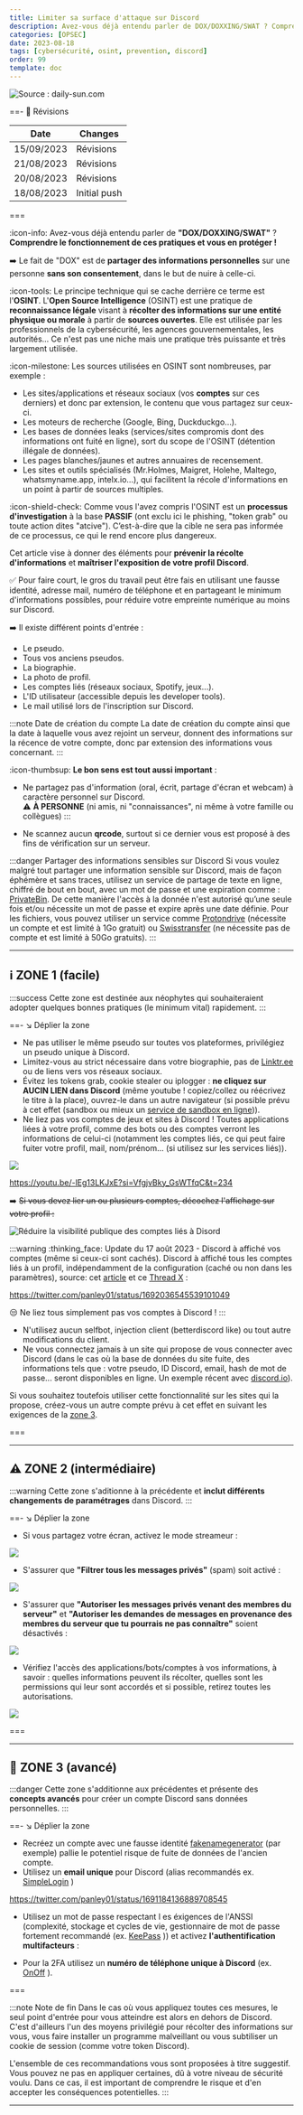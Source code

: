 ```yaml
---
title: Limiter sa surface d'attaque sur Discord
description: Avez-vous déjà entendu parler de DOX/DOXXING/SWAT ? Comprendre le fonctionnement de ces pratiques et s'en protéger !
categories: [OPSEC]
date: 2023-08-18
tags: [cybersécurité, osint, prevention, discord]
order: 99
template: doc
---
```



![Source : daily-sun.com](../../../assets/opsec/limiter_surface_attaque_discord/discord.webp)

==- :wrench: Révisions

Date | Changes
--- | ---
15/09/2023 | Révisions
21/08/2023 | Révisions 
20/08/2023 | Révisions 
18/08/2023 | Initial push 

===

:icon-info: Avez-vous déjà entendu parler de **"DOX/DOXXING/SWAT"** ? **Comprendre le fonctionnement de ces pratiques et vous en protéger !** 

➡️ Le fait de "DOX" est de **partager des informations personnelles** sur une personne **sans son consentement**, dans le but de nuire à celle-ci.

:icon-tools: Le principe technique qui se cache derrière ce terme est l'**OSINT**. L'**Open Source Intelligence** (OSINT) est une pratique de **reconnaissance légale** visant à **récolter des informations sur une entité physique ou morale** à partir de **sources ouvertes**. Elle est utilisée par les professionnels de la cybersécurité, les agences gouvernementales, les autorités... Ce n'est pas une niche mais une pratique très puissante et très largement utilisée.  

:icon-milestone: Les sources utilisées en OSINT sont nombreuses, par exemple :  

- Les sites/applications et réseaux sociaux (vos **comptes** sur ces derniers) et donc par extension, le contenu que vous partagez sur ceux-ci.
- Les moteurs de recherche (Google, Bing, Duckduckgo...).
- Les bases de données leaks (services/sites compromis dont des informations ont fuité en ligne), sort du scope de l'OSINT (détention illégale de données).
- Les pages blanches/jaunes et autres annuaires de recensement.
- Les sites et outils spécialisés (Mr.Holmes, Maigret, Holehe, Maltego, whatsmyname.app, intelx.io...), qui facilitent la récole d'informations en un point à partir de sources multiples.

:icon-shield-check: Comme vous l'avez compris l'OSINT est un **processus d'investigation** à la base **PASSIF** (ont exclu ici le phishing, "token grab" ou toute action dites "atcive"). C’est-à-dire que la cible ne sera pas informée de ce processus, ce qui le rend encore plus dangereux.  

Cet article vise à donner des éléments pour **prévenir la récolte d'informations** et **maîtriser l'exposition de votre profil Discord**.  

✅ Pour faire court, le gros du travail peut être fais en utilisant une fausse identité, adresse mail, numéro de téléphone et en partageant le minimum d'informations possibles, pour réduire votre empreinte numérique au moins sur Discord.

➡️ Il existe différent points d'entrée :  

- Le pseudo.
- Tous vos anciens pseudos.
- La biographie.
- La photo de profil.
- Les comptes liés (réseaux sociaux, Spotify, jeux...).
- L'ID utilisateur (accessible depuis les developer tools).  
- Le mail utilisé lors de l'inscription sur Discord.  

:::note Date de création du compte
La date de création du compte ainsi que la date à laquelle vous avez rejoint un serveur, donnent des informations sur la récence de votre compte, donc par extension des informations vous concernant.
:::

:icon-thumbsup: **Le bon sens est tout aussi important** :

- Ne partagez pas d'information (oral, écrit, partage d'écran et webcam) à caractère personnel sur Discord.  
⚠️ **À PERSONNE** (ni amis, ni "connaissances", ni même à votre famille ou collègues) :::  

- Ne scannez aucun **qrcode**, surtout si ce dernier vous est proposé à des fins de vérification sur un serveur.

:::danger Partager des informations sensibles sur Discord
Si vous voulez malgré tout partager une information sensible sur Discord, mais de façon éphémère et sans traces, utilisez un service de partage de texte en ligne, chiffré de bout en bout, avec un mot de passe et une expiration comme : <a href="https://privatebin.net" target="_blank">PrivateBin</a>. De cette manière l'accès à la donnée n'est autorisé qu’une seule fois et/ou nécessite un mot de passe et expire après une date définie. Pour les fichiers, vous pouvez utiliser un service comme <a href="https://proton.me/fr/drive" target="_blank">Protondrive</a> (nécessite un compte et est limité à 1Go gratuit) ou <a href="https://www.swisstransfer.com/fr-fr" target="_blank">Swisstransfer</a> (ne nécessite pas de compte et est limité à 50Go gratuits).
:::

---

## ℹ️ ZONE 1 (facile)

:::success
Cette zone est destinée aux néophytes qui souhaiteraient adopter quelques bonnes pratiques (le minimum vital) rapidement.
:::

==- ↘️ Déplier la zone

- Ne pas utiliser le même pseudo sur toutes vos plateformes, privilégiez un pseudo unique à Discord.
- Limitez-vous au strict nécessaire dans votre biographie, pas de <a href="https://linktr.ee" target="_blank">Linktr.ee</a> ou de liens vers vos réseaux sociaux.
- Évitez les tokens grab, cookie stealer ou iplogger : **ne cliquez sur AUCIN LIEN dans Discord** (même youtube ! copiez/collez ou réécrivez le titre à la place), ouvrez-le dans un autre navigateur (si possible prévu à cet effet (sandbox ou mieux un <a href="https://www.browserling.com" target="_blank">service de sandbox en ligne</a>)).
- Ne liez pas vos comptes de jeux et sites à Discord ! Toutes applications liées à votre profil, comme des bots ou des comptes verront les informations de celui-ci (notamment les comptes liés, ce qui peut faire fuiter votre profil, mail, nom/prénom... (si utilisez sur les services liés)).

![](../../../assets/opsec/limiter_surface_attaque_discord/linkedaccounts.webp)

https://youtu.be/-lEg13LKJxE?si=VfgjvBky_GsWTfqC&t=234

:arrow_right: ~~Si vous devez lier un ou plusieurs comptes, décochez l'affichage sur votre profil :~~  
</center>  

![Réduire la visibilité publique des comptes liés à Disord](../../../assets/opsec/limiter_surface_attaque_discord/discord_private.png)

:::warning :thinking_face: Update du 17 août 2023 - Discord à affiché vos comptes (même si ceux-ci sont cachés).
Discord à affiché tous les comptes liés à un profil, indépendamment de la configuration (caché ou non dans les paramètres), source: cet <a target="blank" href="https://discordpreviews.com/private-connections-bug">article</a> et ce <a target="blank" href="https://twitter.com/panley01/status/1692036545539101049">Thread X</a> :  

https://twitter.com/panley01/status/1692036545539101049

:unamused: Ne liez tous simplement pas vos comptes à Discord !
:::

- N'utilisez aucun selfbot, injection client (betterdiscord like) ou tout autre modifications du client.
- Ne vous connectez jamais à un site qui propose de vous connecter avec Discord (dans le cas où la base de données du site fuite, des informations tels que : votre pseudo, ID Discord, email, hash de mot de passe... seront disponibles en ligne. Un exemple récent avec <a target="blank" href="https://web.archive.org/web/20230823102446/https://discord.io">discord.io</a>).

Si vous souhaitez toutefois utiliser cette fonctionnalité sur les sites qui la propose, créez-vous un autre compte prévu à cet effet en suivant les exigences de la [zone 3](#zone-3-avancé).

===

---

## ⚠️ ZONE 2 (intermédiaire)

:::warning
Cette zone s'aditionne à la précédente et **inclut différents changements de paramétrages** dans Discord.
:::

==- ↘️ Déplier la zone

- Si vous partagez votre écran, activez le mode streameur :

![](../../../assets/opsec/limiter_surface_attaque_discord/discord_streamer.webp)

- S'assurer que **"Filtrer tous les messages privés"** (spam) soit activé :

![](../../../assets/opsec/limiter_surface_attaque_discord/discord_spam.png)

- S'assurer que **"Autoriser les messages privés venant des membres du serveur"** et **"Autoriser les demandes de messages en provenance des membres du serveur que tu pourrais ne pas connaître"** soient désactivés :

![](../../../assets/opsec/limiter_surface_attaque_discord/discord_messages.png)

- Vérifiez l'accès des applications/bots/comptes à vos informations, à savoir : quelles informations peuvent ils récolter, quelles sont les permissions qui leur sont accordés et si possible, retirez toutes les autorisations.

![](../../../assets/opsec/limiter_surface_attaque_discord/discord_autorisations.webp)

===

---

## 🔐 ZONE 3 (avancé)

:::danger
Cette zone s'additionne aux précédentes et présente des **concepts avancés** pour créer un compte Discord sans données personnelles.
:::

==- ↘️ Déplier la zone

- Recréez un compte avec une fausse identité <a href="https://www.fakenamegenerator.com" target="_blank">fakenamegenerator</a> (par exemple) pallie le potentiel risque de fuite de données de l'ancien compte.
- Utilisez un **email unique** pour Discord (alias recommandés ex. <a href="https://simplelogin.io" target="_blank">SimpleLogin</a> ) 

<CardGrid>
  <LinkCard
    title="Consulter l'article à ce sujet"
    href="alias_mail.md"
  />
</CardGrid> 

https://twitter.com/panley01/status/1691184136889708545

- Utilisez un mot de passe respectant l es éxigences de l'ANSSI (complexité, stockage et cycles de vie, gestionnaire de mot de passe fortement recommandé (ex. [KeePass](https://keepassxc.org) )) et activez **l'authentification multifacteurs** :

<CardGrid>
  <LinkCard
    title="Voir la doc"
    href="https://www.ssi.gouv.fr/guide/recommandations-relatives-a-lauthentification-multifacteur-et-aux-mots-de-passe/"
  />
</CardGrid>

- Pour la 2FA utilisez un **numéro de téléphone unique à Discord** (ex. <a href="https://www.onoff.app" target="_blank">OnOff</a> ).

===

:::note Note de fin
Dans le cas où vous appliquez toutes ces mesures, le seul point d'entrée pour vous atteindre est alors en dehors de Discord. C'est d'ailleurs l'un des moyens privilégié pour récolter des informations sur vous, vous faire installer un programme malveillant ou vous subtiliser un cookie de session (comme votre token Discord).  

L'ensemble de ces recommandations vous sont proposées à titre suggestif. Vous pouvez ne pas en appliquer certaines, dû à votre niveau de sécurité voulu. Dans ce cas, il est important de comprendre le risque et d'en accepter les conséquences potentielles.
:::

---
